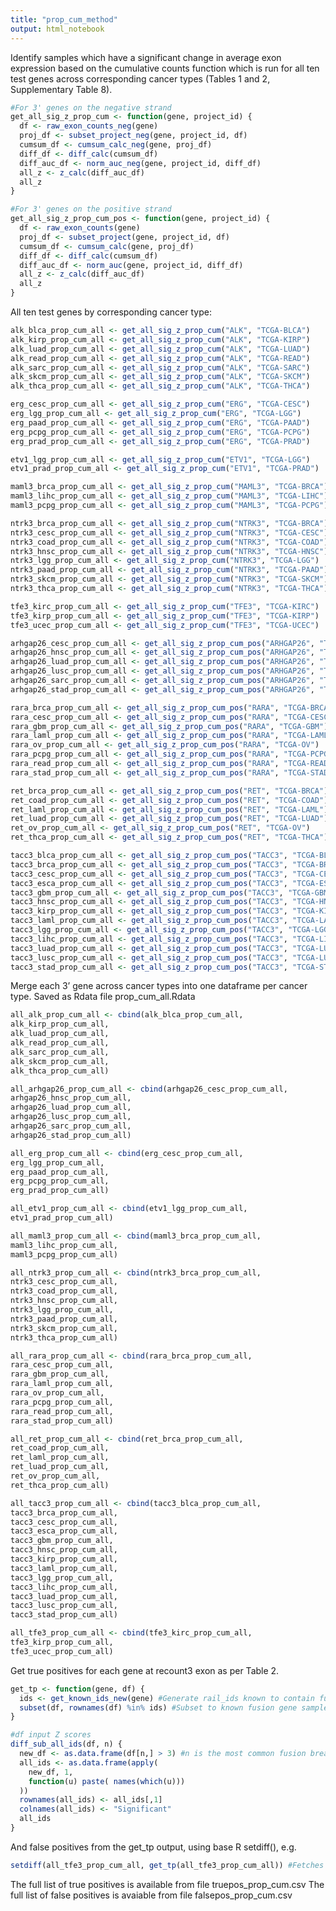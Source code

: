 ```yaml
---
title: "prop_cum_method"
output: html_notebook
---
```



Identify samples which have a significant change in average exon expression based on the  cumulative counts function which is run for all ten test genes across corresponding cancer types (Tables 1 and 2, Supplementary Table 8).

```r
#For 3' genes on the negative strand
get_all_sig_z_prop_cum <- function(gene, project_id) {
  df <- raw_exon_counts_neg(gene)
  proj_df <- subset_project_neg(gene, project_id, df)
  cumsum_df <- cumsum_calc_neg(gene, proj_df)
  diff_df <- diff_calc(cumsum_df)
  diff_auc_df <- norm_auc_neg(gene, project_id, diff_df)
  all_z <- z_calc(diff_auc_df)
  all_z
}

#For 3' genes on the positive strand
get_all_sig_z_prop_cum_pos <- function(gene, project_id) {
  df <- raw_exon_counts(gene)
  proj_df <- subset_project(gene, project_id, df)
  cumsum_df <- cumsum_calc(gene, proj_df)
  diff_df <- diff_calc(cumsum_df)
  diff_auc_df <- norm_auc(gene, project_id, diff_df)
  all_z <- z_calc(diff_auc_df)
  all_z
}
```

All ten test genes by corresponding cancer type:
```r
alk_blca_prop_cum_all <- get_all_sig_z_prop_cum("ALK", "TCGA-BLCA")
alk_kirp_prop_cum_all <- get_all_sig_z_prop_cum("ALK", "TCGA-KIRP")
alk_luad_prop_cum_all <- get_all_sig_z_prop_cum("ALK", "TCGA-LUAD")
alk_read_prop_cum_all <- get_all_sig_z_prop_cum("ALK", "TCGA-READ")
alk_sarc_prop_cum_all <- get_all_sig_z_prop_cum("ALK", "TCGA-SARC")
alk_skcm_prop_cum_all <- get_all_sig_z_prop_cum("ALK", "TCGA-SKCM")
alk_thca_prop_cum_all <- get_all_sig_z_prop_cum("ALK", "TCGA-THCA")

erg_cesc_prop_cum_all <- get_all_sig_z_prop_cum("ERG", "TCGA-CESC")
erg_lgg_prop_cum_all <- get_all_sig_z_prop_cum("ERG", "TCGA-LGG")
erg_paad_prop_cum_all <- get_all_sig_z_prop_cum("ERG", "TCGA-PAAD")
erg_pcpg_prop_cum_all <- get_all_sig_z_prop_cum("ERG", "TCGA-PCPG")
erg_prad_prop_cum_all <- get_all_sig_z_prop_cum("ERG", "TCGA-PRAD")

etv1_lgg_prop_cum_all <- get_all_sig_z_prop_cum("ETV1", "TCGA-LGG")
etv1_prad_prop_cum_all <- get_all_sig_z_prop_cum("ETV1", "TCGA-PRAD")

maml3_brca_prop_cum_all <- get_all_sig_z_prop_cum("MAML3", "TCGA-BRCA")
maml3_lihc_prop_cum_all <- get_all_sig_z_prop_cum("MAML3", "TCGA-LIHC")
maml3_pcpg_prop_cum_all <- get_all_sig_z_prop_cum("MAML3", "TCGA-PCPG")

ntrk3_brca_prop_cum_all <- get_all_sig_z_prop_cum("NTRK3", "TCGA-BRCA")
ntrk3_cesc_prop_cum_all <- get_all_sig_z_prop_cum("NTRK3", "TCGA-CESC")
ntrk3_coad_prop_cum_all <- get_all_sig_z_prop_cum("NTRK3", "TCGA-COAD")
ntrk3_hnsc_prop_cum_all <- get_all_sig_z_prop_cum("NTRK3", "TCGA-HNSC")
ntrk3_lgg_prop_cum_all <- get_all_sig_z_prop_cum("NTRK3", "TCGA-LGG")
ntrk3_paad_prop_cum_all <- get_all_sig_z_prop_cum("NTRK3", "TCGA-PAAD")
ntrk3_skcm_prop_cum_all <- get_all_sig_z_prop_cum("NTRK3", "TCGA-SKCM")
ntrk3_thca_prop_cum_all <- get_all_sig_z_prop_cum("NTRK3", "TCGA-THCA")

tfe3_kirc_prop_cum_all <- get_all_sig_z_prop_cum("TFE3", "TCGA-KIRC")
tfe3_kirp_prop_cum_all <- get_all_sig_z_prop_cum("TFE3", "TCGA-KIRP")
tfe3_ucec_prop_cum_all <- get_all_sig_z_prop_cum("TFE3", "TCGA-UCEC")

arhgap26_cesc_prop_cum_all <- get_all_sig_z_prop_cum_pos("ARHGAP26", "TCGA-CESC")
arhgap26_hnsc_prop_cum_all <- get_all_sig_z_prop_cum_pos("ARHGAP26", "TCGA-HNSC")
arhgap26_luad_prop_cum_all <- get_all_sig_z_prop_cum_pos("ARHGAP26", "TCGA-LUAD")
arhgap26_lusc_prop_cum_all <- get_all_sig_z_prop_cum_pos("ARHGAP26", "TCGA-LUSC")
arhgap26_sarc_prop_cum_all <- get_all_sig_z_prop_cum_pos("ARHGAP26", "TCGA-SARC")
arhgap26_stad_prop_cum_all <- get_all_sig_z_prop_cum_pos("ARHGAP26", "TCGA-STAD")

rara_brca_prop_cum_all <- get_all_sig_z_prop_cum_pos("RARA", "TCGA-BRCA")
rara_cesc_prop_cum_all <- get_all_sig_z_prop_cum_pos("RARA", "TCGA-CESC")
rara_gbm_prop_cum_all <- get_all_sig_z_prop_cum_pos("RARA", "TCGA-GBM")
rara_laml_prop_cum_all <- get_all_sig_z_prop_cum_pos("RARA", "TCGA-LAML")
rara_ov_prop_cum_all <- get_all_sig_z_prop_cum_pos("RARA", "TCGA-OV")
rara_pcpg_prop_cum_all <- get_all_sig_z_prop_cum_pos("RARA", "TCGA-PCPG")
rara_read_prop_cum_all <- get_all_sig_z_prop_cum_pos("RARA", "TCGA-READ")
rara_stad_prop_cum_all <- get_all_sig_z_prop_cum_pos("RARA", "TCGA-STAD")

ret_brca_prop_cum_all <- get_all_sig_z_prop_cum_pos("RET", "TCGA-BRCA")
ret_coad_prop_cum_all <- get_all_sig_z_prop_cum_pos("RET", "TCGA-COAD")
ret_laml_prop_cum_all <- get_all_sig_z_prop_cum_pos("RET", "TCGA-LAML")
ret_luad_prop_cum_all <- get_all_sig_z_prop_cum_pos("RET", "TCGA-LUAD")
ret_ov_prop_cum_all <- get_all_sig_z_prop_cum_pos("RET", "TCGA-OV")
ret_thca_prop_cum_all <- get_all_sig_z_prop_cum_pos("RET", "TCGA-THCA")

tacc3_blca_prop_cum_all <- get_all_sig_z_prop_cum_pos("TACC3", "TCGA-BLCA")
tacc3_brca_prop_cum_all <- get_all_sig_z_prop_cum_pos("TACC3", "TCGA-BRCA")
tacc3_cesc_prop_cum_all <- get_all_sig_z_prop_cum_pos("TACC3", "TCGA-CESC")
tacc3_esca_prop_cum_all <- get_all_sig_z_prop_cum_pos("TACC3", "TCGA-ESCA")
tacc3_gbm_prop_cum_all <- get_all_sig_z_prop_cum_pos("TACC3", "TCGA-GBM")
tacc3_hnsc_prop_cum_all <- get_all_sig_z_prop_cum_pos("TACC3", "TCGA-HNSC")
tacc3_kirp_prop_cum_all <- get_all_sig_z_prop_cum_pos("TACC3", "TCGA-KIRP")
tacc3_laml_prop_cum_all <- get_all_sig_z_prop_cum_pos("TACC3", "TCGA-LAML")
tacc3_lgg_prop_cum_all <- get_all_sig_z_prop_cum_pos("TACC3", "TCGA-LGG")
tacc3_lihc_prop_cum_all <- get_all_sig_z_prop_cum_pos("TACC3", "TCGA-LIHC")
tacc3_luad_prop_cum_all <- get_all_sig_z_prop_cum_pos("TACC3", "TCGA-LUAD")
tacc3_lusc_prop_cum_all <- get_all_sig_z_prop_cum_pos("TACC3", "TCGA-LUSC")
tacc3_stad_prop_cum_all <- get_all_sig_z_prop_cum_pos("TACC3", "TCGA-STAD")
```
Merge each 3' gene across cancer types into one dataframe per cancer type. Saved as Rdata file prop_cum_all.Rdata
```r
all_alk_prop_cum_all <- cbind(alk_blca_prop_cum_all,
alk_kirp_prop_cum_all,
alk_luad_prop_cum_all,
alk_read_prop_cum_all,
alk_sarc_prop_cum_all,
alk_skcm_prop_cum_all,
alk_thca_prop_cum_all)

all_arhgap26_prop_cum_all <- cbind(arhgap26_cesc_prop_cum_all,
arhgap26_hnsc_prop_cum_all,
arhgap26_luad_prop_cum_all,
arhgap26_lusc_prop_cum_all,
arhgap26_sarc_prop_cum_all,
arhgap26_stad_prop_cum_all)

all_erg_prop_cum_all <- cbind(erg_cesc_prop_cum_all,
erg_lgg_prop_cum_all,
erg_paad_prop_cum_all,
erg_pcpg_prop_cum_all,
erg_prad_prop_cum_all)

all_etv1_prop_cum_all <- cbind(etv1_lgg_prop_cum_all,
etv1_prad_prop_cum_all)

all_maml3_prop_cum_all <- cbind(maml3_brca_prop_cum_all,
maml3_lihc_prop_cum_all,
maml3_pcpg_prop_cum_all)

all_ntrk3_prop_cum_all <- cbind(ntrk3_brca_prop_cum_all,
ntrk3_cesc_prop_cum_all,
ntrk3_coad_prop_cum_all,
ntrk3_hnsc_prop_cum_all,
ntrk3_lgg_prop_cum_all,
ntrk3_paad_prop_cum_all,
ntrk3_skcm_prop_cum_all,
ntrk3_thca_prop_cum_all)

all_rara_prop_cum_all <- cbind(rara_brca_prop_cum_all,
rara_cesc_prop_cum_all,
rara_gbm_prop_cum_all,
rara_laml_prop_cum_all,
rara_ov_prop_cum_all,
rara_pcpg_prop_cum_all,
rara_read_prop_cum_all,
rara_stad_prop_cum_all)

all_ret_prop_cum_all <- cbind(ret_brca_prop_cum_all,
ret_coad_prop_cum_all,
ret_laml_prop_cum_all,
ret_luad_prop_cum_all,
ret_ov_prop_cum_all,
ret_thca_prop_cum_all)

all_tacc3_prop_cum_all <- cbind(tacc3_blca_prop_cum_all,
tacc3_brca_prop_cum_all,
tacc3_cesc_prop_cum_all,
tacc3_esca_prop_cum_all,
tacc3_gbm_prop_cum_all,
tacc3_hnsc_prop_cum_all,
tacc3_kirp_prop_cum_all,
tacc3_laml_prop_cum_all,
tacc3_lgg_prop_cum_all,
tacc3_lihc_prop_cum_all,
tacc3_luad_prop_cum_all,
tacc3_lusc_prop_cum_all,
tacc3_stad_prop_cum_all)

all_tfe3_prop_cum_all <- cbind(tfe3_kirc_prop_cum_all,
tfe3_kirp_prop_cum_all,
tfe3_ucec_prop_cum_all)

```

Get true positives for each gene at recount3 exon as per Table 2.

```r
get_tp <- function(gene, df) {
  ids <- get_known_ids_new(gene) #Generate rail_ids known to contain fusion genes
  subset(df, rownames(df) %in% ids) #Subset to known fusion gene samples
}

#df input Z scores
diff_sub_all_ids(df, n) {
  new_df <- as.data.frame(df[n,] > 3) #n is the most common fusion breakpoint, see Table 2 
  all_ids <- as.data.frame(apply(
    new_df, 1, 
    function(u) paste( names(which(u))) 
  ))
  rownames(all_ids) <- all_ids[,1]
  colnames(all_ids) <- "Significant"
  all_ids
}
```

And false positives from the get_tp output, using base R setdiff(), e.g. 
```r
setdiff(all_tfe3_prop_cum_all, get_tp(all_tfe3_prop_cum_all)) #Fetches significant samples that do not contain fusion genes
```

The full list of true positives is available from file truepos_prop_cum.csv
The full list of false positives is avaiable from file falsepos_prop_cum.csv

